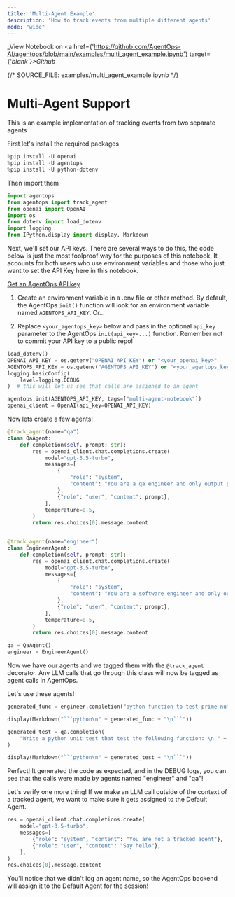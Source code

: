 ```yaml
---
title: 'Multi-Agent Example'
description: 'How to track events from multiple different agents'
mode: "wide"
---
```

_View Notebook on <a href={'https://github.com/AgentOps-AI/agentops/blob/main/examples/multi_agent_example.ipynb'} target={'_blank'}>Github</a>_


{/*  SOURCE_FILE: examples/multi_agent_example.ipynb  */}

# Multi-Agent Support
This is an example implementation of tracking events from two separate agents

First let's install the required packages


```python
%pip install -U openai
%pip install -U agentops
%pip install -U python-dotenv
```

Then import them


```python
import agentops
from agentops import track_agent
from openai import OpenAI
import os
from dotenv import load_dotenv
import logging
from IPython.display import display, Markdown
```

Next, we'll set our API keys. There are several ways to do this, the code below is just the most foolproof way for the purposes of this notebook. It accounts for both users who use environment variables and those who just want to set the API Key here in this notebook.

[Get an AgentOps API key](https://agentops.ai/settings/projects)

1. Create an environment variable in a .env file or other method. By default, the AgentOps `init()` function will look for an environment variable named `AGENTOPS_API_KEY`. Or...

2. Replace `<your_agentops_key>` below and pass in the optional `api_key` parameter to the AgentOps `init(api_key=...)` function. Remember not to commit your API key to a public repo!


```python
load_dotenv()
OPENAI_API_KEY = os.getenv("OPENAI_API_KEY") or "<your_openai_key>"
AGENTOPS_API_KEY = os.getenv("AGENTOPS_API_KEY") or "<your_agentops_key>"
logging.basicConfig(
    level=logging.DEBUG
)  # this will let us see that calls are assigned to an agent
```


```python
agentops.init(AGENTOPS_API_KEY, tags=["multi-agent-notebook"])
openai_client = OpenAI(api_key=OPENAI_API_KEY)
```

Now lets create a few agents!


```python
@track_agent(name="qa")
class QaAgent:
    def completion(self, prompt: str):
        res = openai_client.chat.completions.create(
            model="gpt-3.5-turbo",
            messages=[
                {
                    "role": "system",
                    "content": "You are a qa engineer and only output python code, no markdown tags.",
                },
                {"role": "user", "content": prompt},
            ],
            temperature=0.5,
        )
        return res.choices[0].message.content


@track_agent(name="engineer")
class EngineerAgent:
    def completion(self, prompt: str):
        res = openai_client.chat.completions.create(
            model="gpt-3.5-turbo",
            messages=[
                {
                    "role": "system",
                    "content": "You are a software engineer and only output python code, no markdown tags.",
                },
                {"role": "user", "content": prompt},
            ],
            temperature=0.5,
        )
        return res.choices[0].message.content
```


```python
qa = QaAgent()
engineer = EngineerAgent()
```

Now we have our agents and we tagged them with the `@track_agent` decorator. Any LLM calls that go through this class will now be tagged as agent calls in AgentOps.

Let's use these agents!


```python
generated_func = engineer.completion("python function to test prime number")
```


```python
display(Markdown("```python\n" + generated_func + "\n```"))
```


```python
generated_test = qa.completion(
    "Write a python unit test that test the following function: \n " + generated_func
)
```


```python
display(Markdown("```python\n" + generated_test + "\n```"))
```

Perfect! It generated the code as expected, and in the DEBUG logs, you can see that the calls were made by agents named "engineer" and "qa"!

Let's verify one more thing! If we make an LLM call outside of the context of a tracked agent, we want to make sure it gets assigned to the Default Agent.


```python
res = openai_client.chat.completions.create(
    model="gpt-3.5-turbo",
    messages=[
        {"role": "system", "content": "You are not a tracked agent"},
        {"role": "user", "content": "Say hello"},
    ],
)
res.choices[0].message.content
```

You'll notice that we didn't log an agent name, so the AgentOps backend will assign it to the Default Agent for the session!

